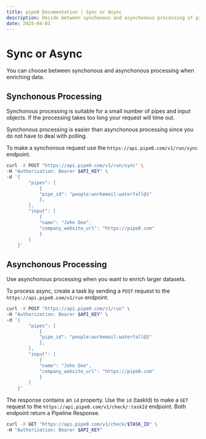 ```yaml
---
title: pipe0 Documentation | Sync or Async
description: Decide between synchonous and asynchonous processing of pipeline requests
date: 2025-04-01
---
```



# Sync or Async

You can choose between synchonous and asynchonous processing when enriching data.

## Synchonous Processing

Synchonous processing is suitable for a small number of pipes and input objects. If the processing takes too long
your request will time out.

Synchonous processing is easier than asynchonous processing since you do not have to 
deal with polling.

To make a synchonous request use the `https://api.pipe0.com/v1/run/sync` endpoint.

```bash filename="sync-request.sh"
curl -X POST "https://api.pipe0.com/v1/run/sync" \
-H "Authorization: Bearer $API_KEY" \
-d '{
        "pipes": [
            {
            "pipe_id": "people:workemail:waterfall@1"
            },
        ],
        "input": [
            {
            "name": "John Doe",
            "company_website_url": "https://pipe0.com"
            }
        ]
    }'
```

## Asynchonous Processing

Use asynchonous processing when you want to enrich larger datasets.

To process async, create a task by sending a `POST` request to the `https://api.pipe0.com/v1/run` 
endpoint.

```bash filename="async-request.sh"
curl -X POST "https://api.pipe0.com/v1/run" \
-H "Authorization: Bearer $API_KEY" \
-d '{
        "pipes": [
            {
            "pipe_id": "people:workemail:waterfall@1"
            },
        ],
        "input": [
            {
            "name": "John Doe",
            "company_website_url": "https://pipe0.com"
            }
        ]
    }'
```

The response contains an `id` property. Use the `id` (taskId) to make a `GET` request to the 
`https://api.pipe0.com/v1/check/:taskId` endpoint. Both endpoint return a <AppLink linkType="pipelineResponse">Pipeline Response</AppLink>.

```bash filename="check.sh"
curl -X GET "https://api.pipe0.com/v1/check/$TASK_ID" \
-H "Authorization: Bearer $API_KEY"
```